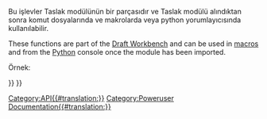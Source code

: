 <languages/>
<div class="mw-translate-fuzzy">
Bu işlevler Taslak modülünün bir parçasıdır ve Taslak modülü alındıktan sonra komut dosyalarında ve makrolarda veya python yorumlayıcısında kullanılabilir.
</div>

These functions are part of the [[Draft Workbench|Draft Workbench]] and can be used in [[macros|macros]] and from the [[Python|Python]] console once the {{incode|Draft}} module has been imported.

Örnek:
{{Code|code=
import FreeCAD, Draft

myrect = Draft.makeRectangle(4, 3)
mydistance = FreeCAD.Vector(2, 2, 0)
Draft.move(myrect, mydistance)
}}

{{APIFunction | cut | FreeCAD.Object, FreeCAD.Object | Verilen 2 nesnenin farkından yapılan bir kesim nesnesi döndürür. Orijinal nesneler gizlenir. | Yeni oluşturulan nesne}} 
{{APIFunction | extrude | FreeCAD.Object, Vector | Verilen nesneyi vektör tarafından verilen yönde çıkarır. Orijinal nesne gizlenir. | Yeni oluşturulan nesne}} 
{{APIFunction | formatObject | FreeCAD.Object, [FreeCAD.Object] | Bu işlev, Taslak araç çubuğundaki geçerli özellikleri verilen hedef nesneye uygular (çizgi rengi ve çizgi genişliği) veya verilirse ikinci bir nesnenin özelliklerini kopyalar. Ayrıca inşaat düğmesine basıldığında nesneyi inşaat grubuna yerleştirir. | Nothing}} 
{{APIFunction | fuse | FreeCAD.Object, FreeCAD.Object | Verilen 2 nesnenin birleşiminden yapılan nesneyi döndürür. Nesneler düzlemsel ise, özel bir Taslak Teli kullanılır, aksi takdirde nihai nesne standart bir Kısım sigortasıdır. | Yeni oluşturulan nesne}} 
{{APIFunction | getDraftPath | [string] | Taslak modülünün bulunduğu kullanıcıyı veya sistem yolunu döndürür den çalışıyor. Bir alt yol veya bir dosya adı verilirse, Taslak modülündeki alt yolun tam yolu döndürülür. | Bir dosya yolu}} 
{{APIFunction | getGroupContents | list | Gruplar için verilen listeyi tekrar tekrar tarar. Gruplarla karşılaşılırsa, içerikleri listeye eklenir. | FreeCAD Nesnelerinin bir listesi}} 
{{APIFunction | getRealName | string | Bir takip eden sayıları bir nesne adından soyar. | Soyulmuş nesne adı}} 
{{APIFunction | getSelection | | Geçerli FreeCAD seçimini döndürür. | Geçerli FreeCAD seçimidir.}} {{APIFunction | makeCircle | radius, [yerleşim], [facemode], [startangle], [endangle] | Verilen yarıçapı olan bir daire nesnesi oluşturur. Yerleşim verilirse kullanılır. Yüz modu Yanlış ise, daire bir tel kafes olarak gösterilir, aksi halde yüz olarak gösterilir. Startangle ve endangle verilirse (derece cinsinden) kullanılırlar ve nesne bir yay gibi görünür. | Yeni oluşturulan nesne.}} 
{{APIFunction | makeDimension | Vector, Vector, [Vector] veya FreeCAD.Object, int, int, [Vector] | İlk ve ikinci vektörler arasındaki mesafeyi ölçen bir Ölçümlendirme nesnesi oluşturur, eğer varsa boyut çizgisi üçüncü vektörden geçer. Taslak araç çubuğundan geçerli çizgi genişliği ve rengi kullanılacaktır. 2 vektör yerine, bir FreeCAD nesnesini ve iki tam sayıyı (ve isteğe bağlı olarak boyut çizgisinin geçmesi gereken bir vektör) geçirebilirsiniz. Bu durumda boyut, nesneyle ilişkilendirilir ve verilen iki indeks numarası ile gösterilen iki köşesini ölçer. | Yeni oluşturulan nesne.}} 
{{APIFunction | makeLine | Vector, Vector | Arasında bir çizgi oluşturur. verilen iki vektör. Taslak araç çubuğundan geçerli çizgi genişliği ve rengi kullanılacaktır. | Yeni oluşturulan nesne.}} {{APIFunction | makeRectangle | uzunluk, genişlik, [yerleştirme], [facemode] | X yönünde ve uzunluğunda bir Dikdörtgen nesnesi oluşturur. Y yönünde yükseklik. Yerleşim verilirse kullanılır. Yüz modu Yanlış ise, dikdörtgen bir tel kafes, aksi halde yüz olarak gösterilir. Taslak araç çubuğundan geçerli çizgi genişliği ve rengi kullanılacaktır. | Yeni oluşturulan nesne.}} 
{{APIFunction | makeText | string veya list, [Vector], [screenmode] | Belirtilen noktada bir Text nesnesi oluşturur dize veya listede verilen dizeleri, bir dizgiyi içeren bir vektör sağlanır. Taslak araç çubuğundan geçerli renk ve tercihlerde belirtilen metin yüksekliği ve yazı tipi kullanılır. Ekran modu True ise, metin her zaman görünüm yönüne bakar, aksi takdirde XY düzleminde kalır. | Yeni oluşturulan nesne.}} 
{{APIFunction | makeWire | list veya Part.Wire, [kapalı], [yerleşim], [ facemode] | Verilen vektör listesinden veya verilen Wire'dan bir DWire nesnesi oluşturur. Kapalı Doğru ise veya ilk ve son noktalar aynıysa, tel kapalıdır. Yüz modu Doğru ise (ve kablo kapalıysa), tel dolu görünecektir. Taslak araç çubuğundan geçerli çizgi genişliği ve rengi kullanılacaktır. | Yeni bir Taslak DWire (Parça Tel değil).}} 
{{APIFunction | move | FreeCAD.Object veya list, Vector, [copymode] | Verilen nesneyi taşır veya verilen listede yer alan ve belirtilen vektör tarafından belirtilen doğrultuda ve mesafedeki nesneler. Copymode True ise, gerçek nesneler taşınmaz, ancak kopyalar bunun yerine oluşturulur. | Nesneler (veya copymode True ise kopyaları).}} 
{{APIFunction | precision | | Taslak kullanıcı ayarlarından hassas değeri döndürür. | Bir tamsayı.}} {{APIFunction | rotate | FreeCAD.Object veya list, angle, [center], [axis], [copymode] | Verilen nesneyi veya içerdiği nesneleri döndürür Verilen listede, verilen merkez etrafında verilen açı ile, ekseni dönme ekseni olarak kullanma. Eksen ihmal edilirse, dönüş dikey Z ekseni etrafında olacaktır. Copymode True ise, gerçek nesneler taşınmaz, ancak kopyalar bunun yerine oluşturulur. | Nesneler (veya kopyaları).}} {{APIFunction | scale | FreeCAD.Object veya list, vector, [center], [copymode] | Verilen nesneyi veya verilen listede yer alan nesneleri verilen vektör tarafından tanımlanan ölçek faktörleriyle ölçeklendirir (X, Y ve Z dizinlerinde)}}

{{Draft Tools navi{{#translation:}}}}
{{Userdocnavi{{#translation:}}}}
[[Category:API{{#translation:}}]]
[[Category:Poweruser Documentation{{#translation:}}]]

{{clear}}